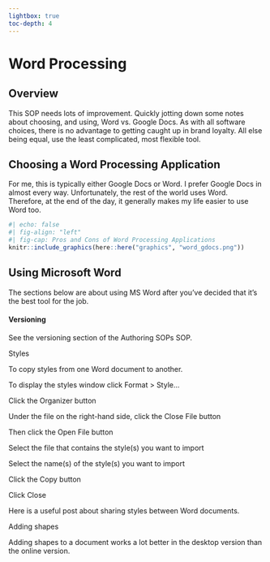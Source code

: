 ```yaml
---
lightbox: true
toc-depth: 4
---
```


# Word Processing {#sec-word .unnumbered}

## Overview

This SOP needs lots of improvement. Quickly jotting down some notes about choosing, and using, Word vs. Google Docs. As with all software choices, there is no advantage to getting caught up in brand loyalty. All else being equal, use the least complicated, most flexible tool.

## Choosing a Word Processing Application

For me, this is typically either Google Docs or Word. I prefer Google Docs in almost every way. Unfortunately, the rest of the world uses Word. Therefore, at the end of the day, it generally makes my life easier to use Word too.

```r
#| echo: false
#| fig-align: "left"
#| fig-cap: Pros and Cons of Word Processing Applications
knitr::include_graphics(here::here("graphics", "word_gdocs.png"))
```

## Using Microsoft Word

The sections below are about using MS Word after you've decided that it's the best tool for the job.

#### Versioning

See the versioning section of the Authoring SOPs SOP.

Styles

To copy styles from one Word document to another.

To display the styles window click Format \> Style...

Click the Organizer button

Under the file on the right-hand side, click the Close File button

Then click the Open File button

Select the file that contains the style(s) you want to import

Select the name(s) of the style(s) you want to import

Click the Copy button

Click Close

Here is a useful post about sharing styles between Word documents.

Adding shapes

Adding shapes to a document works a lot better in the desktop version than the online version.
